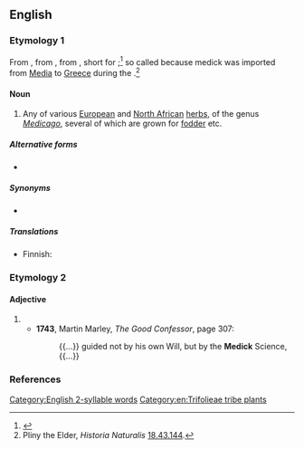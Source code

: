==English==

===Etymology 1===
From {{inh|en|enm|medike}}, from {{der|en|la|mēdica}}, from {{der|en|grc|μηδίκη}}, short for {{m|grc|Μηδικὴ πόα||Median grass}};<ref>{{R:OED Online}}</ref> so called because medick was imported from [[Media]] to [[Greece]] during the {{w|Greco-Persian Wars}}.<ref>Pliny the Elder, ''Historia Naturalis'' [[s:la:Naturalis Historia/Liber XVIII#XLIII|18.43.144]].</ref>

====Noun====
{{wikipedia}}
{{en-noun|-|s}}

# Any of various [[European]] and [[North African]] [[herb]]s, of the genus ''[[Medicago]]'', several of which are grown for [[fodder]] etc.

=====Alternative forms=====
* {{l|en|medic}}

=====Synonyms=====
* {{l|en|burclover}}

=====Translations=====
{{trans-top|plant of the genus ''Medicago''}}
* Finnish: {{t+|fi|mailanen}}
{{trans-mid}}
{{trans-bottom}}

===Etymology 2===


====Adjective====
{{en-adj|-}}

# {{obsolete spelling of|en|medic||medical}}
#* '''1743''', Martin Marley, ''The Good Confessor'', page 307:
#*: {{...}} guided not by his own Will, but by the '''Medick''' Science, {{...}}

===References===
<references/>

[[Category:English 2-syllable words]]
[[Category:en:Trifolieae tribe plants]]